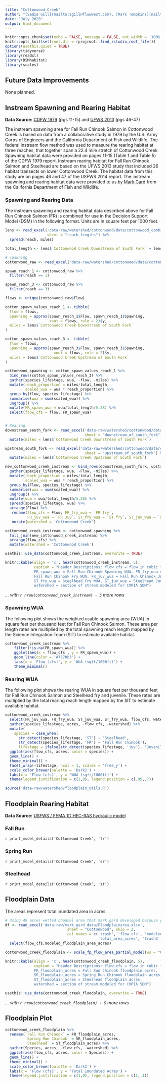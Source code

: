 ```yaml
---
title: "Cottonwood Creek"
author: "[Sadie Gill](mailto:sgill@flowwest.com), [Mark Tompkins](mailto:mtompkins@flowwest.com)"
date: "July 2020"
output: html_document
---
```


```r
knitr::opts_chunk$set(echo = FALSE, message = FALSE, out.width = '100%')
knitr::opts_knit$set(root.dir = rprojroot::find_rstudio_root_file())
options(usethis.quiet = TRUE)
library(tidyverse)
library(readxl)
library(DSMhabitat)
library(scales)
```
## Future Data Improvements
None planned. 

## Instream Spawning and Rearing Habitat
**Data Source:** [CDFW 1979](https://s3-us-west-2.amazonaws.com/cvpiahabitat-r-package/cvpia-sit-model-inputs/CDFW1979_CottonwoodSpawningIFIM.PDF){target="_blank"} (pgs 11-15) and [UFWS 2013](https://cvpiahabitat-r-package.s3-us-west-2.amazonaws.com/cvpia-sit-model-inputs/CVPIA_Annual_Progress_Report_Fiscal_Year_2013.pdf){target="_blank"} (pgs 46-47)

The instream spawning area for Fall Run Chinook Salmon in Cottonwood Creek is based on data from a collaborative study in 1979 by the U.S. Army Corps of Engineers and the California Department of Fish and Wildlife. The federal instream flow method was used to measure the rearing habitat at three reaches, that together span a 22.4 mile stretch of Cottonwood Creek. Spawning habitat data were provided on pages 11-15 (Table 1 and Table 5) of the CDFW 1979 report. Instream rearing habitat for Fall Run Chinook Salmon and Steelhead are based on the UFWS 2013 study that included 26 habitat transects on lower Cottonwood Creek. The habitat data from this study are on pages 46 and 47 of the USFWS 2014 report. The instream spawning and rearing habitat data were provided to us by [Mark Gard](mailto:Mark.Gard@Wildlife.ca.gov) from the California Department of Fish and Wildlife.

### Spawning and Rearing Data    
The instream spawning and rearing habitat data described above for Fall Run Chinook Salmon (FR) is combined for use in the Decision Support Model (DSM) in the following format. Units are in square feet per 1000 feet.
```r
lens <- read_excel('data-raw/watershed/cottonwood/data/cottonwood_combined.xlsx', 
                   sheet = "reach_lengths") %>% 
  spread(reach, miles)

total_length <- lens$`Cottonwood Creek Downstream of South Fork` + lens$`Cottonwood Creek Upstream of South Fork`

# spawning
cottonwood_raw <- read_excel('data-raw/watershed/cottonwood/data/cottonwood_combined.xlsx', sheet = "spawning_both_reaches") 

spawn_reach_1 <- cottonwood_raw %>% 
  filter(reach == 1)

spawn_reach_3 <- cottonwood_raw %>% 
  filter(reach == 3)

flows <- unique(cottonwood_raw$Flow)

cotton_spawn_values_reach_1 <- tibble(
  flow = flows,
  Spawning = approx(spawn_reach_1$Flow, spawn_reach_1$Spawning, 
                    xout = flows, rule = 2)$y,
  miles = lens$`Cottonwood Creek Downstream of South Fork`
)

cotton_spawn_values_reach_3 <- tibble(
  flow = flows,
  Spawning = approx(spawn_reach_3$Flow, spawn_reach_3$Spawning, 
                      xout = flows, rule = 2)$y,
  miles = lens$`Cottonwood Creek Upstream of South Fork`
)

cottonwood_spawning <- cotton_spawn_values_reach_1 %>%
  bind_rows(cotton_spawn_values_reach_3) %>%
  gather(species_lifestage, wua, -flow, -miles) %>%
  mutate(reach_proportion = miles/total_length,
         scaled_wua = wua * reach_proportion) %>%
  group_by(flow, species_lifestage) %>%
  summarise(wua = sum(scaled_wua)) %>%
  ungroup() %>%
  mutate(FR_spawn_wua = wua/total_length/5.28) %>%
  select(flow_cfs = flow, FR_spawn_wua)


# Rearing
downstream_south_fork <- read_excel('data-raw/watershed/cottonwood/data/cottonwood_combined.xlsx', 
                                    sheet = "downstream_of_south_fork") %>% 
  mutate(miles = lens$`Cottonwood Creek Downstream of South Fork`)

upstream_south_fork <- read_excel('data-raw/watershed/cottonwood/data/cottonwood_combined.xlsx', 
                                    sheet = "upstream_of_south_fork") %>% 
  mutate(miles = lens$`Cottonwood Creek Upstream of South Fork`)

new_cottonwood_creek_instream <- bind_rows(downstream_south_fork, upstream_south_fork) %>% 
  gather(species_lifestage, wua, -Flow, -miles) %>% 
  mutate(reach_proportion = miles/total_length,
         scaled_wua = wua * reach_proportion) %>% 
  group_by(Flow, species_lifestage) %>% 
  summarise(wua = sum(scaled_wua)) %>% 
  ungroup() %>% 
  mutate(wua = wua/total_length/5.28) %>% 
  spread(species_lifestage, wua) %>% 
  arrange(Flow) %>% 
   rename(flow_cfs = Flow, FR_fry_wua = `FR fry`, 
          FR_juv_wua = `FR Juv`, ST_fry_wua = `ST fry`, ST_juv_wua = `ST juv`) %>% 
   mutate(watershed = 'Cottonwood Creek')

cottonwood_creek_instream <- cottonwood_spawning %>% 
  full_join(new_cottonwood_creek_instream) %>%
  arrange(flow_cfs) %>%
  mutate(watershed = 'Cottonwood Creek')

usethis::use_data(cottonwood_creek_instream, overwrite = TRUE)
```
```r
knitr::kable(align = 'c', head(cottonwood_creek_instream, 5), 
             caption = "Header Descriptions: flow_cfs = flow in cubic feet per second,
             FR_spawn_wua = Fall Run Chinook Spawning WUA, FR_fry_wua = 
             Fall Run Chinook Fry WUA, FR_juv_wua = Fall Run Chinook Juvenile WUA, 
             ST_fry_wua = Steelhead Fry WUA, ST_juv_wua = Steelhead Juvenile WUA,
             watershed = section of stream modeled for CVPIA SDM")
```

*... with `r nrow(cottonwood_creek_instream) - 5` more rows*

### Spawning WUA 
The following plot shows the weighted usable spawning area (WUA) in square feet per thousand feet for Fall Run Chinook Salmon. These area per length rates are multiplied by the total spawning reach length mapped by the Science Integration Team (SIT) to estimate available habitat. 
``` r
cottonwood_creek_instream %>% 
    filter(!is.na(FR_spawn_wua)) %>%
    ggplot(aes(x = flow_cfs , y = FR_spawn_wua)) +
    geom_line(color = '#7570b3') +
    labs(x = 'Flow (cfs)', y = 'WUA (sqft/1000ft)') + 
    theme_minimal()
```

### Rearing WUA
The following plot shows the rearing WUA in square feet per thousand feet for Fall Run Chinook Salmon and Steelhead fry and juvenile. These rates are multiplied by the total rearing reach length mapped by the SIT to estimate available habitat. 
``` r
cottonwood_creek_instream %>% 
  select(FR_juv_wua, FR_fry_wua, ST_juv_wua, ST_fry_wua, flow_cfs, watershed) %>%
  gather(species_lifestage, acres, -flow_cfs, -watershed) %>% 
  mutate(
    species = case_when( 
      str_detect(species_lifestage, 'ST') ~ 'Steelhead', 
      str_detect(species_lifestage, 'FR') ~ 'Fall Run Chinook'),
      lifestage = ifelse(str_detect(species_lifestage, 'juv'), 'Juvenile', 'Fry')) %>% 
  ggplot(aes(flow_cfs, acres, color = species)) +
  geom_line() +
  theme_minimal() +
  facet_wrap(~lifestage, ncol = 1, scales = 'free_y') +
  scale_color_brewer(palette = 'Dark2') +
  labs(x = 'Flow (cfs)', y = 'WUA (sqft/1000ft)') + 
  theme(legend.justification = c(1,0), legend.position = c(.95,.7))
```

```r
source('data-raw/watershed/floodplain_utils.R')
```

## Floodplain Rearing Habitat
**Data Source:** [USFWS / FEMA 1D HEC-RAS hydraulic model](https://s3-us-west-2.amazonaws.com/cvpiahabitat-r-package/cvpia-sit-model-inputs/CVPIA+Annual+Progress+Report+Fiscal+Year+2017.pdf){target="_blank"}

### Fall Run
`r print_model_details('Cottonwood Creek', 'fr')`

### Spring Run
`r print_model_details('Cottonwood Creek', 'sr')`

### Steelhead
`r print_model_details('Cottonwood Creek', 'st')`

## Floodplain Data   
The areas represent total inundated area in acres.    
```r
# Using 49 acres wetted channel area that mark gard developed because google earth channel area is 250 too big
df <- read_excel('data-raw/mark_gard_data/Floodplainarea.xlsx', 
                            sheet = "Cottonwood", skip = 2, 
                            col_names = c('trash', 'flow_cfs', 'modeled_floodplain_area_acres', 
                                          'total_area_acres', 'trash3')) %>% 
  select(flow_cfs,modeled_floodplain_area_acres)

cottonwood_creek_floodplain <- scale_fp_flow_area_partial_model(ws = "Cottonwood Creek", df)

knitr::kable(align = 'c', head(cottonwood_creek_floodplain, 5), 
             caption = "Header Descriptions: flow_cfs = flow in cubic feet per second,
             FR_floodplain_acres = Fall Run Chinook floodplain acres, 
             SR_floodplain_acres = Spring Run Chinook floodplain acres, 
             ST_floodplain_acres = Steelhead floodplain acres,
             watershed = section of stream modeled for CVPIA SDM")

usethis::use_data(cottonwood_creek_floodplain, overwrite = TRUE)
```

*... with `r nrow(cottonwood_creek_floodplain) - 5` more rows*

## Floodplain Plot
```r
cottonwood_creek_floodplain %>% 
  rename(`Fall Run Chinook` = FR_floodplain_acres,
         `Spring Run Chinook` = SR_floodplain_acres,
         `Steelhead` = ST_floodplain_acres) %>% 
  gather(Species, acres, -flow_cfs, -watershed) %>% 
  ggplot(aes(flow_cfs, acres, color = Species)) +
  geom_line() +
  theme_minimal() +
  scale_color_brewer(palette = 'Dark2') +
  labs(x = 'Flow (cfs)', y = 'Total Inundated Acres') +
  theme(legend.justification = c(1,0), legend.position = c(1,.1))
```
